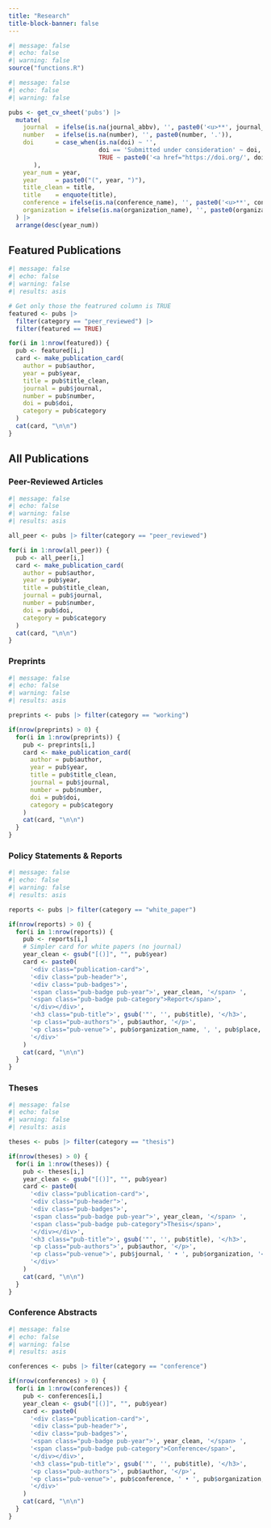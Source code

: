```yaml
---
title: "Research"
title-block-banner: false
---
```


```r
#| message: false
#| echo: false
#| warning: false
source("functions.R")
```

```r
#| message: false
#| echo: false
#| warning: false

pubs <- get_cv_sheet('pubs') |>
  mutate(
    journal  = ifelse(is.na(journal_abbv), '', paste0('<u>**', journal_abbv, '**</u>')),
    number   = ifelse(is.na(number), '', paste0(number, '.')),
    doi      = case_when(is.na(doi) ~ '',
                         doi == 'Submitted under consideration' ~ doi,
                         TRUE ~ paste0('<a href="https://doi.org/', doi, '" target="_blank"><i class="fa-solid fa-link"></i> DOI</a>')
       ),
    year_num = year,
    year     = paste0("(", year, ")"),
    title_clean = title,
    title    = enquote(title),
    conference = ifelse(is.na(conference_name), '', paste0('<u>**', conference_name, '**</u>')),
    organization = ifelse(is.na(organization_name), '', paste0(organization_name, '.')),
  ) |>
  arrange(desc(year_num))
```

::: {.featured-section}
## Featured Publications

```r
#| message: false
#| echo: false
#| warning: false
#| results: asis

# Get only those the featrured column is TRUE
featured <- pubs |>
  filter(category == "peer_reviewed") |>
  filter(featured == TRUE)

for(i in 1:nrow(featured)) {
  pub <- featured[i,]
  card <- make_publication_card(
    author = pub$author,
    year = pub$year,
    title = pub$title_clean,
    journal = pub$journal,
    number = pub$number,
    doi = pub$doi,
    category = pub$category
  )
  cat(card, "\n\n")
}
```
:::

## All Publications

::: {.publications-grid}

### Peer-Reviewed Articles

```r
#| message: false
#| echo: false
#| warning: false
#| results: asis

all_peer <- pubs |> filter(category == "peer_reviewed")

for(i in 1:nrow(all_peer)) {
  pub <- all_peer[i,]
  card <- make_publication_card(
    author = pub$author,
    year = pub$year,
    title = pub$title_clean,
    journal = pub$journal,
    number = pub$number,
    doi = pub$doi,
    category = pub$category
  )
  cat(card, "\n\n")
}
```

### Preprints

```r
#| message: false
#| echo: false
#| warning: false
#| results: asis

preprints <- pubs |> filter(category == "working")

if(nrow(preprints) > 0) {
  for(i in 1:nrow(preprints)) {
    pub <- preprints[i,]
    card <- make_publication_card(
      author = pub$author,
      year = pub$year,
      title = pub$title_clean,
      journal = pub$journal,
      number = pub$number,
      doi = pub$doi,
      category = pub$category
    )
    cat(card, "\n\n")
  }
}
```

### Policy Statements & Reports

```r
#| message: false
#| echo: false
#| warning: false
#| results: asis

reports <- pubs |> filter(category == "white_paper")

if(nrow(reports) > 0) {
  for(i in 1:nrow(reports)) {
    pub <- reports[i,]
    # Simpler card for white papers (no journal)
    year_clean <- gsub("[()]", "", pub$year)
    card <- paste0(
      '<div class="publication-card">',
      '<div class="pub-header">',
      '<div class="pub-badges">',
      '<span class="pub-badge pub-year">', year_clean, '</span> ',
      '<span class="pub-badge pub-category">Report</span>',
      '</div></div>',
      '<h3 class="pub-title">', gsub('"', '', pub$title), '</h3>',
      '<p class="pub-authors">', pub$author, '</p>',
      '<p class="pub-venue">', pub$organization_name, ', ', pub$place, '</p>',
      '</div>'
    )
    cat(card, "\n\n")
  }
}
```

### Theses

```r
#| message: false
#| echo: false
#| warning: false
#| results: asis

theses <- pubs |> filter(category == "thesis")

if(nrow(theses) > 0) {
  for(i in 1:nrow(theses)) {
    pub <- theses[i,]
    year_clean <- gsub("[()]", "", pub$year)
    card <- paste0(
      '<div class="publication-card">',
      '<div class="pub-header">',
      '<div class="pub-badges">',
      '<span class="pub-badge pub-year">', year_clean, '</span> ',
      '<span class="pub-badge pub-category">Thesis</span>',
      '</div></div>',
      '<h3 class="pub-title">', gsub('"', '', pub$title), '</h3>',
      '<p class="pub-authors">', pub$author, '</p>',
      '<p class="pub-venue">', pub$journal, ' • ', pub$organization, '</p>',
      '</div>'
    )
    cat(card, "\n\n")
  }
}
```

### Conference Abstracts

```r
#| message: false
#| echo: false
#| warning: false
#| results: asis

conferences <- pubs |> filter(category == "conference")

if(nrow(conferences) > 0) {
  for(i in 1:nrow(conferences)) {
    pub <- conferences[i,]
    year_clean <- gsub("[()]", "", pub$year)
    card <- paste0(
      '<div class="publication-card">',
      '<div class="pub-header">',
      '<div class="pub-badges">',
      '<span class="pub-badge pub-year">', year_clean, '</span> ',
      '<span class="pub-badge pub-category">Conference</span>',
      '</div></div>',
      '<h3 class="pub-title">', gsub('"', '', pub$title), '</h3>',
      '<p class="pub-authors">', pub$author, '</p>',
      '<p class="pub-venue">', pub$conference, ' • ', pub$organization, ', ', pub$place, '</p>',
      '</div>'
    )
    cat(card, "\n\n")
  }
}
```

:::